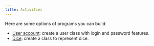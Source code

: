 ```yaml
---
title: Activities
---
```


Here are some options of programs you can build:

- [User account](/book/part-2-organised-code/7-member-functions/3-explore/3a-user): create a user class with login and password features.
- [Dice](/book/part-2-organised-code/7-member-functions/3-explore/3b-dice): create a class to represent dice.
